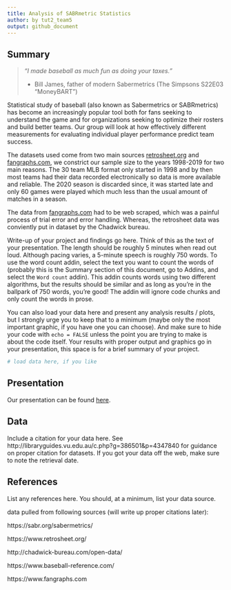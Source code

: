 ```yaml
---
title: Analysis of SABRmetric Statistics
author: by tut2_team5
output: github_document
---
```


## Summary

> *“I made baseball as much fun as doing your taxes.”*
> 
>   - Bill James, father of modern Sabermetrics (The Simpsons S22E03
>     “MoneyBART”)

Statistical study of baseball (also known as Sabermetrics or SABRmetrics) has become an increasingly popular tool both for fans seeking to understand the game and for organizations seeking to optimize their rosters and build better teams. Our group will look at how effectively different measurements for evaluating individual player performance predict team success.

The datasets used come from two main sources [retrosheet.org](retrosheet.org) and [fangraphs.com](fangraphs.com), we constrict our sample size to the years 1998-2019 for two main reasons. The 30 team MLB format only started in 1998 and by then most teams had their data recorded electronically so data is more available and reliable. The 2020 season is discarded since, it was started late and only 60 games were played which much less than the usual amount of matches in a season.

The data from [fangraphs.com](fangraphs.com) had to be web scraped, which was a painful process
of trial error and error handling. Whereas, the retrosheet data was conviently put in dataset by the Chadwick bureau.

Write-up of your project and findings go here. Think of this as the text
of your presentation. The length should be roughly 5 minutes when read
out loud. Although pacing varies, a 5-minute speech is roughly 750
words. To use the word count addin, select the text you want to count
the words of (probably this is the Summary section of this document, go
to Addins, and select the `Word count` addin). This addin counts words
using two different algorithms, but the results should be similar and as
long as you’re in the ballpark of 750 words, you’re good\! The addin
will ignore code chunks and only count the words in prose.

You can also load your data here and present any analysis results /
plots, but I strongly urge you to keep that to a minimum (maybe only the
most important graphic, if you have one you can choose). And make sure
to hide your code with `echo = FALSE` unless the point you are trying to
make is about the code itself. Your results with proper output and
graphics go in your presentation, this space is for a brief summary of
your project.

```r
# load data here, if you like
```

## Presentation

Our presentation can be found [here](presentation/presentation.html).

## Data 

Include a citation for your data here. 
See http://libraryguides.vu.edu.au/c.php?g=386501&p=4347840 for guidance on proper citation for datasets. 
If you got your data off the web, make sure to note the retrieval date.

## References

List any references here. You should, at a minimum, list your data source.

data pulled from following sources (will write up proper citations later):

https://sabr.org/sabermetrics/

https://www.retrosheet.org/

http://chadwick-bureau.com/open-data/

https://www.baseball-reference.com/

https://www.fangraphs.com
